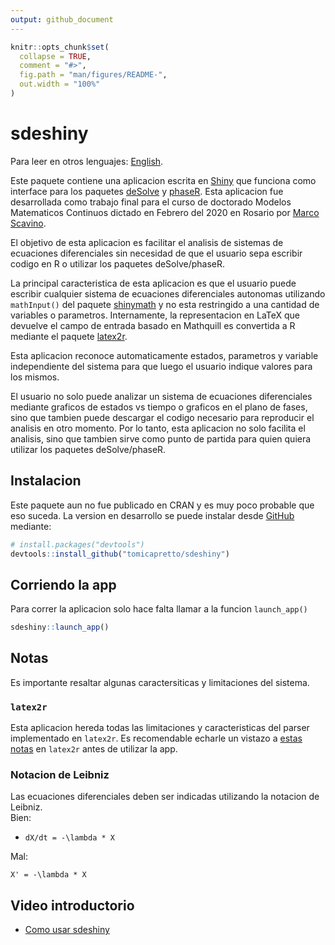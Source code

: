 ```yaml
---
output: github_document
---
```


<!-- README.md is generated from README.Rmd. Please edit that file -->

```r
knitr::opts_chunk$set(
  collapse = TRUE,
  comment = "#>",
  fig.path = "man/figures/README-",
  out.width = "100%"
)
```

# sdeshiny

Para leer en otros lenguajes: [English](README.md).

Este paquete contiene una aplicacion escrita en [Shiny](https://shiny.rstudio.com/) que 
funciona como interface para los paquetes [deSolve](https://CRAN.R-project.org/package=deSolve ) y [phaseR](https://CRAN.R-project.org/package=phaseR). Esta aplicacion fue desarrollada como trabajo final para el curso de doctorado Modelos Matematicos Continuos dictado en Febrero del 2020 en Rosario por [Marco Scavino](https://scholar.google.com/citations?user=woT0slUAAAAJ).

El objetivo de esta aplicacion es facilitar el analisis de sistemas de ecuaciones 
diferenciales sin necesidad de que el usuario sepa escribir codigo en R o utilizar 
los paquetes deSolve/phaseR. 

La principal caracteristica de esta aplicacion es que el usuario puede
escribir cualquier sistema de ecuaciones diferenciales autonomas 
utilizando `mathInput()` del paquete [shinymath](https://github.com/tomicapretto/shinymath)
y no esta restringido a una cantidad de variables o parametros.
Internamente, la representacion en LaTeX que devuelve el campo de
entrada basado en Mathquill es convertida a R mediante el paquete
[latex2r](https://github.com/tomicapretto/latex2r).

Esta aplicacion reconoce automaticamente estados, parametros y variable independiente del sistema
para que luego el usuario indique valores para los mismos. 

El usuario no solo puede analizar un sistema de ecuaciones diferenciales mediante graficos
de estados vs tiempo o graficos en el plano de fases, sino que tambien puede descargar el codigo
necesario para reproducir el analisis en otro momento. Por lo tanto, esta aplicacion
no solo facilita el analisis, sino que tambien sirve como punto de partida para quien quiera utilizar 
los paquetes deSolve/phaseR.

## Instalacion

Este paquete aun no fue publicado en CRAN y es muy poco probable que eso suceda. 
La version en desarrollo se puede instalar desde [GitHub](https://github.com/) mediante:

``` r
# install.packages("devtools")
devtools::install_github("tomicapretto/sdeshiny")
```
## Corriendo la app

Para correr la aplicacion solo hace falta llamar a la funcion `launch_app()`

```r
sdeshiny::launch_app()
```

## Notas

Es importante resaltar algunas caractersiticas y limitaciones del sistema.

### `latex2r`

Esta aplicacion hereda todas las limitaciones y caracteristicas del parser implementado
en `latex2r`. 
Es recomendable echarle un vistazo a [estas notas](https://github.com/tomicapretto/latex2r#supported-latex) 
en `latex2r` antes de utilizar la app.

### Notacion de Leibniz

Las ecuaciones diferenciales deben ser indicadas utilizando la notacion de Leibniz.  
Bien:

* `dX/dt = -\lambda * X`

Mal:

`X' = -\lambda * X`

## Video introductorio

* [Como usar sdeshiny](https://www.youtube.com/watch?v=CZP9TaTwRlI)
